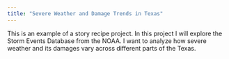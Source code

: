```yaml
---
title: "Severe Weather and Damage Trends in Texas"
---
```


This is an example of a story recipe project. In this project I will explore the Storm Events Database from the NOAA. I want to analyze how severe weather and its damages vary across different parts of the Texas.




